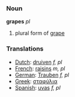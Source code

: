 ===Noun===
'''grapes''' ''pl''

#plural form of [[grape]]

===Translations===
*[[Dutch]]: [[druiven]] ''f, pl''
*[[French]]: [[raisins]] ''m, pl''
*[[German]]: [[Trauben]] ''f, pl''
*[[Greek]]: [[σταφύλια]]
*[[Spanish]]: [[uvas]] ''f, pl''